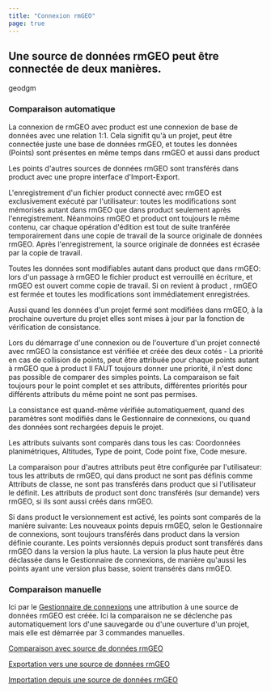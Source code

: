 ```yaml
---
title: "Connexion rmGEO"
page: true
---
```

## Une source de donn&#233;es rmGEO peut &#234;tre connect&#233;e de deux mani&#232;res.

 <Placeholder>geodgm</Placeholder> 
### Comparaison automatique
La connexion de rmGEO avec  <Placeholder>product</Placeholder> est une connexion de base de donn&#233;es avec une relation 1:1. Cela signifit qu&#39;&#224; un projet, peut &#234;tre connect&#233;e juste une base de donn&#233;es rmGEO, et toutes les donn&#233;es (Points) sont pr&#233;sentes en m&#234;me temps dans rmGEO et aussi dans  <Placeholder>product</Placeholder>  

Les points d&#39;autres sources de donn&#233;es rmGEO sont transf&#233;r&#233;s dans  <Placeholder>product</Placeholder> avec une propre interface d&#39;Import-Export.

L&#39;enregistrement d&#39;un fichier  <Placeholder>product</Placeholder> connect&#233; avec rmGEO est exclusivement ex&#233;cut&#233; par l&#39;utilisateur: toutes les modifications sont m&#233;moris&#233;s autant dans rmGEO que dans  <Placeholder>product</Placeholder> seulement apr&#232;s l&#39;enregistrement. N&#233;anmoins rmGEO et  <Placeholder>product</Placeholder> ont toujours le m&#234;me contenu, car chaque op&#233;ration d&#39;&#233;dition est tout de suite tranf&#233;r&#233;e temporairement dans une copie de travail de la source originale de donn&#233;es rmGEO. Apr&#232;s l&#39;enregistrement, la source originale de donn&#233;es est &#233;cras&#233;e par la copie de travail.

Toutes les donn&#233;es sont modifiables autant dans  <Placeholder>product</Placeholder> que dans rmGEO: lors d&#39;un passage &#224; rmGEO le fichier  <Placeholder>product</Placeholder> est verrouill&#233; en &#233;criture, et rmGEO est ouvert comme copie de travail. Si on revient &#224;  <Placeholder>product</Placeholder> , rmGEO est ferm&#233;e et toutes les modifications sont imm&#233;diatement enregistr&#233;es.

Aussi quand les donn&#233;es d&#39;un projet ferm&#233; sont modifi&#233;es dans rmGEO, &#224; la prochaine ouverture du projet elles sont mises &#224; jour par la fonction de v&#233;rification de consistance. 

Lors du d&#233;marrage d&#39;une connexion ou de l&#39;ouverture d&#39;un projet connect&#233; avec rmGEO la consistance est v&#233;rifi&#233;e et cr&#233;&#233;e des deux cot&#233;s - La priorit&#233; en cas de collision de points, peut &#234;tre attribu&#233;e pour chaque points autant &#224; rmGEO que &#224;  <Placeholder>product</Placeholder>  Il FAUT toujours donner une priorit&#233;, il n&#39;est donc pas possible de comparer des simples points. La comparaison se fait toujours pour le point complet et ses attributs, diff&#233;rentes priorit&#233;s pour diff&#233;rents attributs du m&#234;me point ne sont pas permises.

La consistance est quand-m&#234;me v&#233;rifi&#233;e automatiquement, quand des param&#232;tres sont modifi&#233;s dans le Gestionnaire de connexions, ou quand des donn&#233;es sont recharg&#233;es depuis le projet.

Les attributs suivants sont compar&#233;s dans tous les cas:  Coordonn&#233;es planim&#233;triques, Altitudes, Type de point, Code point fixe, Code mesure.

La comparaison pour d&#39;autres attributs peut &#234;tre configur&#233;e par l&#39;utilisateur: tous les attributs de rmGEO, qui dans  <Placeholder>product</Placeholder> ne sont pas d&#233;finis comme Attributs de classe, ne sont pas transf&#233;r&#233;s dans  <Placeholder>product</Placeholder> que si l&#39;utilisateur le d&#233;finit. Les attributs de  <Placeholder>product</Placeholder>  sont donc transf&#233;r&#233;s (sur demande) vers rmGEO, si ils sont aussi cr&#233;&#233;s dans rmGEO.

Si dans  <Placeholder>product</Placeholder> le versionnement est activ&#233;, les points sont compar&#233;s de la mani&#232;re suivante:
Les nouveaux points depuis rmGEO, selon le Gestionnaire de connexions, sont toujours transf&#233;r&#233;s dans  <Placeholder>product</Placeholder> dans la version d&#233;finie courante.
Les points versionn&#233;s depuis  <Placeholder>product</Placeholder> sont transf&#233;r&#233;s dans rmGEO dans la version la plus haute. La version la plus haute peut &#234;tre d&#233;class&#233;e dans le Gestionnaire de connexions, de mani&#232;re qu&#39;aussi les points ayant une version plus basse, soient trans&#233;r&#233;s dans rmGEO.

### Comparaison manuelle
Ici par le [Gestionnaire de connexions](../daten/rmgeo-verbindungsmanager)
 une attribution &#224; une source de donn&#233;es rmGEO est cr&#233;&#233;e.
Ici la comparaison ne se d&#233;clenche pas automatiquement lors d&#39;une sauvegarde ou d&#39;une ouverture d&#39;un projet, mais elle est d&#233;marr&#233;e par 3 commandes manuelles.

[Comparaison avec source de donn&#233;es rmGEO](../daten/abgleich-rmgeo4)

[Exportation vers une source de donn&#233;es rmGEO](../daten/export-rmgeo4)

[Importation depuis une source de donn&#233;es rmGEO](../daten/import-rmgeo4)


